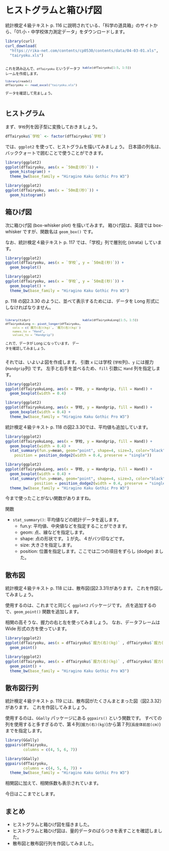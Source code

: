 # ヒストグラムと箱ひげ図 {#ch10}

統計検定４級テキスト p. 116 に説明されている、「科学の道具箱」のサイトから、「01.小・中学校体力測定データ」をダウンロードします。

```r
library(curl)
curl_download(
  "https://rika-net.com/contents/cp0530/contents/data/04-03-01.xls", 
  "tairyoku.xls")
```

<div style="display:inline-block;width:48%;vertical-align:top;font-size:0.8em;">

これを読み込んで、`dfTairyoku` というデータフレームを作成します。

```r
library(readxl)
dfTairyoku <- read_excel("tairyoku.xls")
```

データを確認して見ましょう。

</div><div style="display:inline-block;width:48%;vertical-align:top;font-size:0.8em;">

```r
kable(dfTairyoku[1:5, 1:5])
```

</div>

## ヒストグラム

まず、`学校`列を因子型に変換しておきましょう。

```r
dfTairyoku$`学校` <- factor(dfTairyoku$`学校`)
```

では、`ggplot2` を使って、ヒストグラムを描いてみましょう。
日本語の列名は、バッククォートで囲むことで使うことができます。

```r
library(ggplot2)
ggplot(dfTairyoku, aes(x = `50m走(秒)`)) +
  geom_histogram() +
  theme_bw(base_family = "Hiragino Kaku Gothic Pro W3")
```
```r
library(ggplot2)
ggplot(dfTairyoku, aes(x = `50m走(秒)`)) +
  geom_histogram()
```

## 箱ひげ図

次に箱ひげ図 (box-whisker plot) を描いてみます。
箱ひげ図は、英語では box-whisker ですが、関数名は `geom_box()` です。

なお、統計検定４級テキスト p. 117 では、「学校」列で層別化 (strata) しています。

```r
library(ggplot2)
ggplot(dfTairyoku, aes(x = `学校`, y = `50m走(秒)`)) +
  geom_boxplot()
```
```r
library(ggplot2)
ggplot(dfTairyoku, aes(x = `学校`, y = `50m走(秒)`)) +
  geom_boxplot() +
  theme_bw(base_family = "Hiragino Kaku Gothic Pro W3")
```

p. 118 の図2.3.30 のように、並べて表示するためには、データを Long 形式にしなければなりません。

<div style="display:inline-block;width:48%;vertical-align:top;font-size:0.8em;">

```r
library(tidyr)
dfTairyokuLong <- pivot_longer(dfTairyoku,
    cols = c(`握力(左)(kg)`, `握力(右)(kg)`),
    names_to = "Hand",
    values_to = "Handgrip")
```

これで、データが Long になっています。
データを確認してみましょう。

</div><div style="display:inline-block;width:48%;vertical-align:top;font-size:0.8em;">

```r
kable(dfTairyokuLong[1:5, 1:5])
```

</div>

それでは、いよいよ図を作成します。
引数 `x` には学校 (`学校`列)、`y` には握力 (`Handgrip`列) です。
左手と右手を並べるため、`fill` 引数に `Hand` 列を指定します。

```r
library(ggplot2)
ggplot(dfTairyokuLong, aes(x = 学校, y = Handgrip, fill = Hand)) +
  geom_boxplot(width = 0.4)
```
```r
library(ggplot2)
ggplot(dfTairyokuLong, aes(x = 学校, y = Handgrip, fill = Hand)) +
  geom_boxplot(width = 0.4) +
  theme_bw(base_family = "Hiragino Kaku Gothic Pro W3")
```

統計検定４級テキスト p. 118 の図2.3.30では、平均値も追加しています。

```r
library(ggplot2)
ggplot(dfTairyokuLong, aes(x = 学校, y = Handgrip, fill = Hand)) +
  geom_boxplot(width = 0.4) +
  stat_summary(fun.y=mean, geom="point", shape=4, size=3, color="black",
    position = position_dodge2(width = 0.4, preserve = "single"))
```
```r
library(ggplot2)
ggplot(dfTairyokuLong, aes(x = 学校, y = Handgrip, fill = Hand)) +
  geom_boxplot(width = 0.4) +
  stat_summary(fun.y=mean, geom="point", shape=4, size=3, color="black",
             position = position_dodge2(width = 0.4, preserve = "single")) +
  theme_bw(base_family = "Hiragino Kaku Gothic Pro W3")
```

今まで使ったことがない関数がありますね。

関数

* `stat_summary()`: 平均値などの統計データを返します。
  * fun.y: 平均値、中央値などを指定することができます。
  * geom: 点、線などを指定します。
  * shape: 点の形状です。１が丸、４がバツ印などです。
  * size: 大きさを指定します。
  * position: 位置を指定します。ここでは二つの項目をずらし (dodge) ました。

## 散布図

統計検定４級テキスト p. 118 には、散布図(図2.3.31)があります。
これを作図してみましょう。

使用するのは、これまでと同じく `ggplot2` パッケージです。
点を追加するので、`geom_point()` 関数を追加します。

相関の高そうな、握力の右と左を使ってみましょう。
なお、データフレームは Wide 形式の方を使っています。

```r
library(ggplot2)
ggplot(dfTairyoku, aes(x = dfTairyoku$`握力(右)(kg)` , dfTairyoku$`握力(左)(kg)`)) +
  geom_point()
```
```r
library(ggplot2)
ggplot(dfTairyoku, aes(x = dfTairyoku$`握力(右)(kg)` , dfTairyoku$`握力(左)(kg)`)) +
  geom_point() +
  theme_bw(base_family = "Hiragino Kaku Gothic Pro W3")
```

## 散布図行列

統計検定４級テキスト p. 119 には、散布図がたくさんまとまった図（図2.3.32）があります。
これを作図してみましょう。

使用するのは、`GGally` パッケージにある `ggpairs()` という関数です。
すべての列を使用すると多すぎるので、第４列(`握力(右)(kg)`)から第７列(`長座体前屈(cm)`)までを指定します。

```r
library(GGally)
ggpairs(dfTairyoku,
        columns = c(4, 5, 6, 7))
```
```r
library(GGally)
ggpairs(dfTairyoku,
        columns = c(4, 5, 6, 7)) +
  theme_bw(base_family = "Hiragino Kaku Gothic Pro W3")
```

相関図に加えて、相関係数も表示されています。

今日はここまでとします。

## まとめ

* ヒストグラムと箱ひげ図を描きました。
* ヒストグラムと箱ひげ図は、量的データのばらつきを表すことを確認しました。
* 散布図と散布図行列を作図してみました。